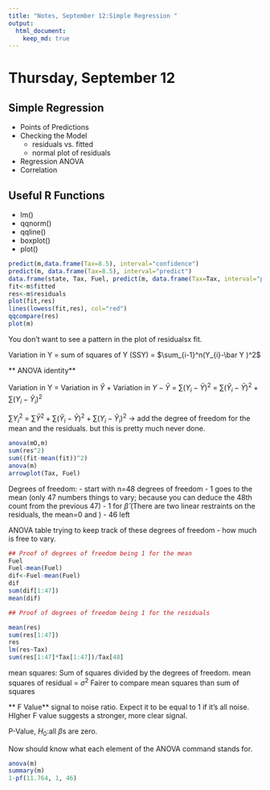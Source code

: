 ```yaml
---
title: "Notes, September 12:Simple Regression "
output: 
  html_document:
    keep_md: true
---
```



# Thursday, September 12 
## Simple Regression 
- Points of Predictions 
- Checking the Model 
  - residuals vs. fitted 
  - normal plot of residuals 
- Regression ANOVA 
- Correlation 

## **Useful R Functions**
- lm()
- qqnorm()
- qqline()
- boxplot()
- plot()

```r
predict(m,data.frame(Tax=8.5), interval="confidence")
predict(m, data.frame(Tax=8.5), interval="predict")
data.frame(state, Tax, Fuel, predict(m, data.frame(Tax=Tax, interval="predict")))
fit<-m$fitted
res<-m$residuals
plot(fit,res)
lines(lowess(fit,res), col="red")
qqcompare(res)
plot(m)
```

You don't want to see a pattern in the plot of residualsx fit. 


Variation in Y = sum of squares of Y (SSY) = $\sum_{i-1}^n(Y_{i}-\bar Y )^2$

** ANOVA identity** 

Variation in Y = Variation in $\hat Y$ + Variation in $Y-\bar Y$ = $\sum(Y_{i}-\bar Y)^2$ = $\sum (\hat Y_{i} - \bar Y)^2 + \sum(Y_{i}- \hat Y_{i})^2$  

$\sum Y_{i}^2$ = $\sum \bar Y^2 +\sum(\hat Y_{i}-\bar Y)^2 + \sum(Y_{i}-\hat Y_{i})^2$
-> add the degree of freedom for the mean and the residuals. but this is pretty much never done. 

```r
anova(mO,m)
sum(res^2)
sum((fit-mean(fit))^2)
anova(m)
arrowplot(Tax, Fuel)
```

Degrees of freedom: 
   - start with n=48 degrees of freedom 
     - 1 goes to the mean  (only 47 numbers things to vary; because you can deduce the 48th count from the previous 47)
     - 1 for $\hat \beta$  (There are two linear restraints on the residuals, the mean=0 and )
   - 46 left 
   
   ANOVA table trying to keep track of these degrees of freedom - how much is free to vary. 
   
```r
## Proof of degrees of freedom being 1 for the mean 
Fuel
Fuel-mean(Fuel)
dif<-Fuel-mean(Fuel)
dif
sum(dif[1:47])
mean(dif)

## Proof of degrees of freedom being 1 for the residuals 

mean(res)
sum(res[1:47])
res 
lm(res~Tax)
sum(res[1:47]*Tax[1:47])/Tax[48]
```

mean squares: Sum of squares divided by the degrees of freedom. 
mean squares of residual = $\sigma^2$
Fairer to compare mean squares than sum of squares 

** F Value** 
signal to noise ratio. Expect it to be equal to 1 if it's all noise. HIgher F value suggests a stronger, more clear signal. 

P-Value, $H_{0}$:all $\beta$s are zero. 

Now should know what each element of the ANOVA command stands for. 



```r
anova(m)
summary(m)
1-pf(11.764, 1, 46)

```
